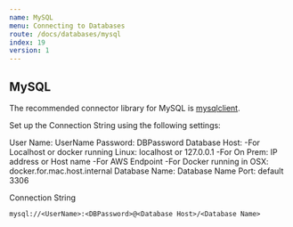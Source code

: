 ```yaml
---
name: MySQL
menu: Connecting to Databases
route: /docs/databases/mysql
index: 19
version: 1
---
```


## MySQL

The recommended connector library for MySQL is [mysqlclient](https://pypi.org/project/mysqlclient/).

Set up the Connection String using the following settings:

User Name: UserName
Password: DBPassword
Database Host:
-For Localhost or docker running Linux: localhost or 127.0.0.1
-For On Prem: IP address or Host name
-For AWS Endpoint
-For Docker running in OSX: docker.for.mac.host.internal
Database Name: Database Name
Port: default 3306

Connection String 
```
mysql://<UserName>:<DBPassword>@<Database Host>/<Database Name>
```
